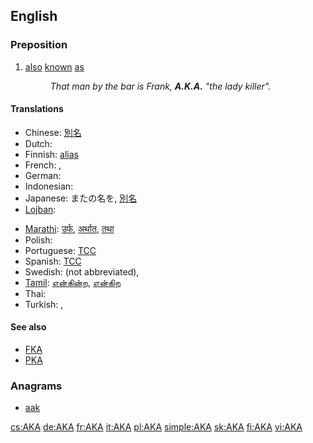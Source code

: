 {{also|A.K.A.|aka|Aka|åka|a/k/a}}
==English==

===Preposition===
{{head|en|preposition}}

# [[also]] [[known]] [[as]]
#: ''That man by the bar is Frank, '''A.K.A.''' "the lady killer".''

====Translations====
{{trans-top|also known as}}
<!--Add ABBREVIATIONS here where these exist, rather than full forms-->
* Chinese: [[別名]]
* Dutch: {{t|nl|BBA}} <!--[[beter bekend als]], -->{{t|nl|alias}}
* Finnish: [[alias]] <!-- no corresponding abbreviation -->
* French: {{t|fr|alias}}, {{t|fr|autrement dit}}
* German: {{t+|de|alias}}
* Indonesian: {{t|id|juga dikenal sebagai|xs=Indonesian}}
* Japanese: またの名を, [[別名]]
* [[Lojban]]: {{t|jbo|no'u}}
{{trans-mid}}
* [[Marathi]]: [[उर्फ]], [[अर्थात]], [[तथा]]
* Polish: {{t|pl|także znany jako|m}}
* Portuguese: [[TCC]] <!-- [[também conhecido como]], [[alias]] -->
* Spanish: [[TCC]] <!-- [[también conocido como]], [[alias]] -->
* Swedish: {{t|sv|även}} {{t|sv|känd}} {{t|sv|som}} (not abbreviated), {{t|sv|alias}}
* [[Tamil]]: [[என்கின்ற]], [[என்கிற]]
* Thai: {{t|th|หรือที่รู้จักในชื่อ}}
* Turkish: {{t|tr|başka bir deyişle}}, {{t|tr|diğer adıyla}}
{{trans-bottom}}

====See also====
* [[FKA]]
* [[PKA]]

===Anagrams===
* [[aak#English|aak]]

[[cs:AKA]]
[[de:AKA]]
[[fr:AKA]]
[[it:AKA]]
[[pl:AKA]]
[[simple:AKA]]
[[sk:AKA]]
[[fi:AKA]]
[[vi:AKA]]